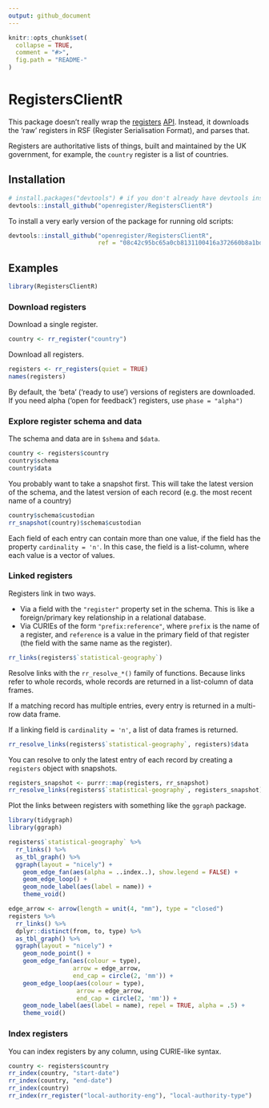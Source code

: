 ```yaml
---
output: github_document
---
```


<!-- README.md is generated from README.Rmd. Please edit that file -->

```r
knitr::opts_chunk$set(
  collapse = TRUE,
  comment = "#>",
  fig.path = "README-"
)
```

# RegistersClientR

This package doesn't really wrap the
[registers](https://registers.cloudapps.digital/)
[API](https://registers-docs.cloudapps.digital/#api-documentation-for-registers).
Instead, it downloads the 'raw' registers in RSF (Register Serialisation
Format), and parses that.

Registers are authoritative lists of things, built and maintained by the UK
government, for example, the `country` register is a list of countries.

## Installation

```r
# install.packages("devtools") # if you don't already have devtools installed
devtools::install_github("openregister/RegistersClientR")
```

To install a very early version of the package for running old scripts:

```r
devtools::install_github("openregister/RegistersClientR",
                         ref = "08c42c95bc65a0cb8131100416a372660b8a1bd5")
```

## Examples

```r
library(RegistersClientR)
```

### Download registers

Download a single register.

```r
country <- rr_register("country")
```

Download all registers.

```r
registers <- rr_registers(quiet = TRUE)
names(registers)
```

By default, the 'beta' ('ready to use') versions of registers are downloaded.
If you need alpha ('open for feedback') registers, use `phase = "alpha")`

### Explore register schema and data

The schema and data are in `$shema` and `$data`.

```r
country <- registers$country
country$schema
country$data
```

You probably want to take a snapshot first.  This will take the latest version
of the schema, and the latest version of each record (e.g. the most recent name
of a country)

```r
country$schema$custodian
rr_snapshot(country)$schema$custodian
```

Each field of each entry can contain more than one value, if the field has the
property `cardinality = 'n'`.  In this case, the field is a list-column, where
each value is a vector of values.

### Linked registers

Registers link in two ways.

* Via a field with the `"register"` property set in the schema.  This is like a
  foreign/primary key relationship in a relational database.
* Via CURIEs of the form `"prefix:reference"`, where `prefix` is the name of
  a register, and `reference` is a value in the primary field of that register
  (the field with the same name as the register).

```r
rr_links(registers$`statistical-geography`)
```

Resolve links with the `rr_resolve_*()` family of functions.  Because links
refer to whole records, whole records are returned in a list-column of data
frames.

If a matching record has multiple entries, every entry is returned in a
multi-row data frame.

If a linking field is `cardinality = 'n'`, a list of data frames is returned.

```r
rr_resolve_links(registers$`statistical-geography`, registers)$data
```

You can resolve to only the latest entry of each record by creating a
`registers` object with snapshots.

```r
registers_snapshot <- purrr::map(registers, rr_snapshot)
rr_resolve_links(registers$`statistical-geography`, registers_snapshot)$data
```

Plot the links between registers with something like the `ggraph` package.

```r
library(tidygraph)
library(ggraph)

registers$`statistical-geography` %>%
  rr_links() %>%
  as_tbl_graph() %>%
  ggraph(layout = "nicely") +
    geom_edge_fan(aes(alpha = ..index..), show.legend = FALSE) +
    geom_edge_loop() +
    geom_node_label(aes(label = name)) +
    theme_void()

edge_arrow <- arrow(length = unit(4, "mm"), type = "closed")
registers %>%
  rr_links() %>%
  dplyr::distinct(from, to, type) %>%
  as_tbl_graph() %>%
  ggraph(layout = "nicely") +
    geom_node_point() +
    geom_edge_fan(aes(colour = type),
                  arrow = edge_arrow,
                  end_cap = circle(2, 'mm')) +
    geom_edge_loop(aes(colour = type),
                   arrow = edge_arrow,
                   end_cap = circle(2, 'mm')) +
    geom_node_label(aes(label = name), repel = TRUE, alpha = .5) +
    theme_void()
```

### Index registers

You can index registers by any column, using CURIE-like syntax.

```r
country <- registers$country
rr_index(country, "start-date")
rr_index(country, "end-date")
rr_index(country)
rr_index(rr_register("local-authority-eng"), "local-authority-type")
```
